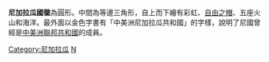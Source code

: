 {{Infobox coat of arms
|name             = 尼加拉瓜共和国国徽
|image            = Coat of arms of Nicaragua.svg
|image_width      = 250
|middle           = Coat of arms of Nicaragua (1908–1971).svg
|middle_width     = 250
|middle_caption   = 旧国徽（1908-1971年）
|lesser           = 
|lesser_width     = 
|lesser_caption   = 
|armiger          = [[尼加拉瓜共和国|尼加拉瓜共和国]]
|year_adopted     = 1971年（1823年8月21日）
|crest            = 
|torse            = 
|shield           = 
|supporters       = 
|compartment      = 
|motto            = 
|orders           = 
|other_elements   = 
|earlier_versions = 
|use              = 
}}
'''尼加拉瓜國徽'''為圓形。中間為等邊三角形，自上而下繪有彩虹、[[自由之帽|自由之帽]]、五座火山和海洋。最外面以金色字書有「中美洲尼加拉瓜共和國」的字樣，說明了尼國曾經是[[中美洲聯邦共和國|中美洲聯邦共和國]]的成員。

{{美洲题目|国徽}}

[[Category:尼加拉瓜|Category:尼加拉瓜]]
[[Category:國徽|N]]